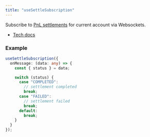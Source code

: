 ```yaml
---
title: "useSettleSubscription"
---
```


Subscribe to [PnL settlements](/build-on-evm/evm-api/websocket-api/private/pnl-settlement) for current account via Websockets.

- [Tech docs](/sdks/tech-doc/modules/orderly_network_hooks#usesettlesubscription)

### Example

```ts
useSettleSubscription({
  onMessage: (data: any) => {
    const { status } = data;

    switch (status) {
      case "COMPLETED":
        // settlement completed
        break;
      case "FAILED":
        // settlement failed
        break;
      default:
        break;
    }
  }
});
```
